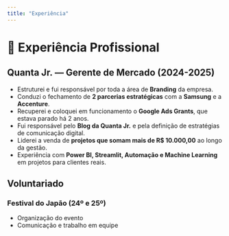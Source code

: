 ```yaml
---
title: "Experiência"
---
```


# 💼 Experiência Profissional

## Quanta Jr. — Gerente de Mercado (2024-2025)

-   Estruturei e fui responsável por toda a área de **Branding** da empresa.\
-   Conduzi o fechamento de **2 parcerias estratégicas** com a **Samsung** e a **Accenture**.\
-   Recuperei e coloquei em funcionamento o **Google Ads Grants**, que estava parado há 2 anos.\
-   Fui responsável pelo **Blog da Quanta Jr.** e pela definição de estratégias de comunicação digital.\
-   Liderei a venda de **projetos que somam mais de R\$ 10.000,00** ao longo da gestão.\
-   Experiência com **Power BI, Streamlit, Automação e Machine Learning** em projetos para clientes reais.

## Voluntariado

### Festival do Japão (24º e 25º)

-   Organização do evento\
-   Comunicação e trabalho em equipe
